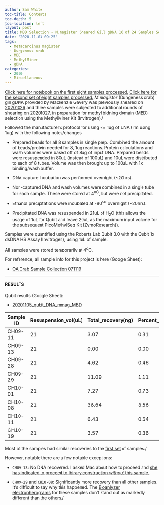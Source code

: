 ```yaml
---
author: Sam White
toc-title: Contents
toc-depth: 5
toc-location: left
layout: post
title: MBD Selection - M.magister Sheared Gill gDNA 16 of 24 Samples Set 3 of 3
date: '2020-11-03 09:25'
tags:
  - Metacarcinus magister
  - Dungeness crab
  - MBD
  - MethylMiner
  - gDNA
categories:
  - 2020
  - Miscellaneous
---
```

[Click here for notebook on the first eight samples processed.](https://robertslab.github.io/sams-notebook/posts/2020/2020-10-28-MBD-Selection-M.magister-Sheared-Gill-gDNA-8-of-24-Samples-Set-1-of-3.html) [Click here for the second set of eight samples processed.](https://robertslab.github.io/sams-notebook/2020/11/02/MBD-Selection-M.magister-Sheared-Gill-gDNA-8-of-24-Samples-Set-2-of-3.html)  _M.magister_ (Dungeness crab) gill gDNA provided by Mackenzie Gavery was previously sheared on [20201026](https://robertslab.github.io/sams-notebook/2020/10/26/DNA-Shearing-M.magister-gDNA-Shearing-All-Samples-and-Bioanalyzer/) and three samples were subjected to additional rounds of shearing on [20201027](https://robertslab.github.io/sams-notebook/2020/10/27/DNA-Shearing-M.magister-gDNA-Additional-Shearing-CH05-01_21-CH07-11-and-Bioanalyzer/), in preparation for methyl bidning domain (MBD) selection using the MethylMiner Kit (Invitrogen)./

Followed the manufacturer's protocol for using \<= 1ug of DNA (I'm using 1ug) with the following notes/changes:

- Prepared beads for all 8 samples in single prep. Combined the amount of beads/protein needed for 8, 1ug reactions. Protein calculations and wash volumes were based off of 8ug of input DNA. Prepared beads were resuspended in 80uL (instead of 100uL) and 10uL were distributed to each of 8 tubes. Volume was then brought up to 100uL with 1x binding/wash buffer.

- DNA capture incubation was performed overnight (~20hrs).

- Non-captured DNA and wash volumes were combined in a single tube for each sample. These were stored at 4<sup>oC</sup>, but were _not_ precipitated.

- Ethanol precipitations were incubated at -80<sup>oC</sup> overnight (~20hrs).

- Precipitated DNA was resuspended in 21uL of H<sub>2</sub>O (this allows the usage of 1uL for Qubit and leave 20uL as the maximum input volume for the subsequent PicoMethylSeq Kit (ZymoResearch)).

Samples were quantified using the Roberts Lab Qubit 3.0 with the Qubit 1x dsDNA HS Assay (Invitrogen), using 1uL of sample.

All samples were stored temporarily at 4<sup>o</sup>C.

For reference, all sample info for this project is here (Google Sheet):

- [OA Crab Sample Collection 071119](https://docs.google.com/spreadsheets/d/1ym0XnYVts98tIUCn0kIaU6VuvqxzV7LoSx9RHwLdiIs/edit#gid=1430155532)


---

#### RESULTS


Qubit results (Google Sheet):

- [20201105_qubit_DNA_mmag_MBD](https://docs.google.com/spreadsheets/d/1WKUE_mKIHShlwEoM28MAqtvJVRLA1pLtejs_O00lW9g/edit?usp=sharing)


| Sample ID | Resuspension_vol(uL) | Total_recovery(ng) | Percent_recovery(%) |
|-----------|----------------------|--------------------|---------------------|
| CH09-11   | 21                   | 3.07               | 0.31                |
| CH09-13   | 21                   | 0.00               | 0.00                |
| CH09-28   | 21                   | 4.62               | 0.46                |
| CH09-29   | 21                   | 11.09              | 1.11                |
| CH10-01   | 21                   | 7.27               | 0.73                |
| CH10-08   | 21                   | 38.64              | 3.86                |
| CH10-11   | 21                   | 6.43               | 0.64                |
| CH10-19   | 21                   | 3.57               | 0.36                |

Most of the samples had similar recoveries to the [first set](https://robertslab.github.io/sams-notebook/posts/2020/2020-10-28-MBD-Selection---M.magister-Sheared-Gill-gDNA-8-of-24-Samples-Set-1-of-3//robertslab.github.io/sams-notebook/2020/11/02/MBD-Selection-M.magister-Sheared-Gill-gDNA-8-of-24-Samples-Set-2-of-3/) of samples./

However, notable there are a few notable exceptions:

- `CH09-13`: No DNA recovered. I asked Mac about how to proceed and [she has indicated to proceed to lbirary construction _without_ this sample.](https://github.com/RobertsLab/resources/issues/990#issuecomment-722627158)

- `CH09-29` and `CH10-08`: Significantly more recovery than all other samples. It's difficult to say why this happened. The [Bioanlyzer electropherograms](https://robertslab.github.io/sams-notebook/posts/2020/2020-10-26-DNA-Shearing---M.magister-gDNA-Shearing-All-Samples-and-Bioanalyzer/) for these samples don't stand out as markedly different than the others./
